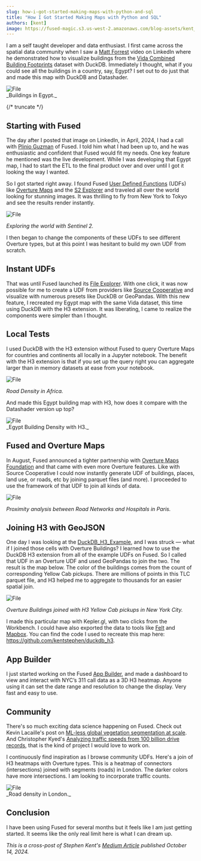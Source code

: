 ```yaml
---
slug: how-i-got-started-making-maps-with-python-and-sql
title: "How I Got Started Making Maps with Python and SQL"
authors: [kent]
image: https://fused-magic.s3.us-west-2.amazonaws.com/blog-assets/kent_social2.png
---
```



I am a self taught developer and data enthusiast. I first came across the spatial data community when I saw a [Matt Forrest](https://www.linkedin.com/in/mbforr/) video on LinkedIn where he demonstrated how to visualize buildings from the [Vida Combined Building Footprints](https://beta.source.coop/repositories/vida/google-microsoft-open-buildings/description/) dataset with DuckDB. Immediately I thought, what if you could see all the buildings in a country, say, Egypt? I set out to do just that and made this map with DuckDB and Datashader.


<div style={{textAlign: 'center'}}>
<img src={ImageKent1} alt="File" style={{}} />
</div>
_Buildings in Egypt._

{/* truncate */}



## Starting with Fused

The day after I posted that image on LinkedIn, in April, 2024, I had a call with [Plinio Guzman](https://www.linkedin.com/in/plinioguzman/) of Fused. I told him what I had been up to, and he was enthusiastic and confident that Fused would fit my needs. One key feature he mentioned was the live development. While I was developing that Egypt map, I had to start the ETL to the final product over and over until I got it looking the way I wanted.

So I got started right away. I found Fused [User Defined Functions](https://docs.fused.io/core-concepts/write/) (UDFs) like [Overture Maps](https://www.fused.io/workbench/catalog/Overture_Maps_Example-64071fb8-2c96-4015-adb9-596c3bac6787) and the [S2 Explorer](https://www.fused.io/workbench/catalog/S2_explorer-c7470a85-097c-406b-95ae-53f189cb9879) and traveled all over the world looking for stunning images. It was thrilling to fly from New York to Tokyo and see the results render instantly.


<div style={{textAlign: 'center'}}>
<img src={ImageKent2} alt="File" style={{}} />
</div>

_Exploring the world with Sentinel 2._

I then began to change the components of these UDFs to see different Overture types, but at this point I was hesitant to build my own UDF from scratch.

## Instant UDFs


That was until Fused launched its [File Explorer](/workbench/file-explorer/). With one click, it was now possible for me to create a UDF from providers like [Source Cooperative](https://source.coop/) and visualize with numerous presets like DuckDB or GeoPandas. With this new feature, I recreated my Egypt map with the same Vida dataset, this time using DuckDB with the H3 extension. It was liberating, I came to realize the components were simpler than I thought.





## Local Tests


I used DuckDB with the H3 extension without Fused to query Overture Maps for countries and continents all locally in a Jupyter notebook. The benefit with the H3 extension is that if you set up the query right you can aggregate larger than in memory datasets at ease from your notebook.




<div style={{textAlign: 'center'}}>
<img src={ImageKentAfrica} alt="File" style={{}} />
</div>

_Road Density in Africa._


And made this Egypt building map with H3, how does it compare with the Datashader version up top?



<div style={{textAlign: 'center'}}>
<img src={ImageKentEgyptH3} alt="File" style={{}} />
</div>
_Egypt Building Density with H3._


## Fused and Overture Maps

In August, Fused announced a tighter partnership with [Overture Maps Foundation](https://docs.overturemaps.org/getting-data/fused/) and that came with even more Overture features. Like with Source Cooperative I could now instantly generate UDF of buildings, places, land use, or roads, etc by joining parquet files (and more). I proceeded to use the framework of that UDF to join all kinds of data.



<div style={{textAlign: 'center'}}>
<img src={ImageKent3} alt="File" style={{}} />
</div>

_Proximity analysis between Road Networks and Hospitals in Paris._

## Joining H3 with GeoJSON


One day I was looking at the [DuckDB_H3_Example](https://github.com/fusedio/udfs/tree/main/public/DuckDB_H3_Example), and I was struck — what if I joined those cells with Overture Buildings? I learned how to use the DuckDB H3 extension from all of the example UDFs on Fused. So I called that UDF in an Overture UDF and used GeoPandas to join the two. The result is the map below. The color of the buildings comes from the count of corresponding Yellow Cab pickups. There are millions of points in this TLC parquet file, and H3 helped me to aggregate to thousands for an easier spatial join.


<div style={{textAlign: 'center'}}>
<img src={ImageKent4} alt="File" style={{}} />
</div>

_Overture Buildings joined with H3 Yellow Cab pickups in New York City._

I made this particular map with Kepler.gl, with two clicks from the Workbench. I could have also exported the data to tools like [Felt](https://felt.com/) and [Mapbox](https://www.mapbox.com/). You can find the code I used to recreate this map here: https://github.com/kentstephen/duckdb_h3.

## App Builder

I just started working on the Fused [App Builder](/workbench/app-builder/), and made a dashboard to view and interact with NYC’s 311 call data as a 3D H3 heatmap. Anyone using it can set the date range and resolution to change the display. Very fast and easy to use.

## Community

There's so much exciting data science happening on Fused. Check out Kevin Lacaille's post on [ML-less global vegetation segmentation at scale](/blog/global-vegetation-segmentation/). And Christopher Kyed's [Analyzing traffic speeds from 100 billion drive records](/blog/analyzing-traffic-speeds/), that is the kind of project I would love to work on.

I continuously find inspiration as I browse community UDFs. Here's a join of H3 heatmaps with Overture types. This is a heatmap of connectors (intersections) joined with segments (roads) in London. The darker colors have more intersections. I am looking to incorporate traffic counts.


<div style={{textAlign: 'center'}}>
<img src={ImageKent5} alt="File" style={{}} />
</div>
_Road density in London._

## Conclusion

I have been using Fused for several months but it feels like I am just getting started. It seems like the only real limit here is what I can dream up.

_This is a cross-post of Stephen Kent's [Medium Article](https://medium.com/@stephen.kent.data/how-i-got-started-making-maps-with-python-and-sql-5aaefcfb2b27) published October 14, 2024._
